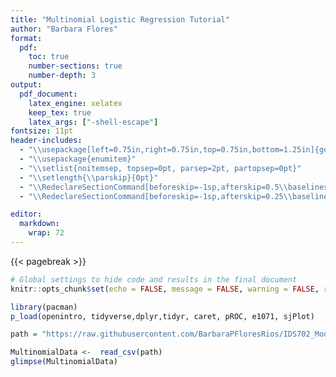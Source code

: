 ```yaml
---
title: "Multinomial Logistic Regression Tutorial"
author: "Barbara Flores"
format:
  pdf:
    toc: true
    number-sections: true
    number-depth: 3
output: 
  pdf_document: 
    latex_engine: xelatex
    keep_tex: true
    latex_args: ["-shell-escape"]
fontsize: 11pt
header-includes:
  - "\\usepackage[left=0.75in,right=0.75in,top=0.75in,bottom=1.25in]{geometry}"
  - "\\usepackage{enumitem}"
  - "\\setlist{noitemsep, topsep=0pt, parsep=2pt, partopsep=0pt}"
  - "\\setlength{\\parskip}{0pt}"
  - "\\RedeclareSectionCommand[beforeskip=-1sp,afterskip=0.5\\baselineskip]{section}"
  - "\\RedeclareSectionCommand[beforeskip=-1sp,afterskip=0.25\\baselineskip]{subsection}"

editor: 
  markdown: 
    wrap: 72
---
```


\setcounter{page}{0}

\thispagestyle{empty}

{{< pagebreak >}}

```r
# Global settings to hide code and results in the final document
knitr::opts_chunk$set(echo = FALSE, message = FALSE, warning = FALSE, results= 'hide')
```

```r
library(pacman)
p_load(openintro, tidyverse,dplyr,tidyr, caret, pROC, e1071, sjPlot)
```

```r
path = "https://raw.githubusercontent.com/BarbaraPFloresRios/IDS702_ModelingAndRepresentationOfData/main/20231117_MultinomialLogisticRegression/MultinomialData.csv"

MultinomialData <-  read_csv(path)
glimpse(MultinomialData)

```
